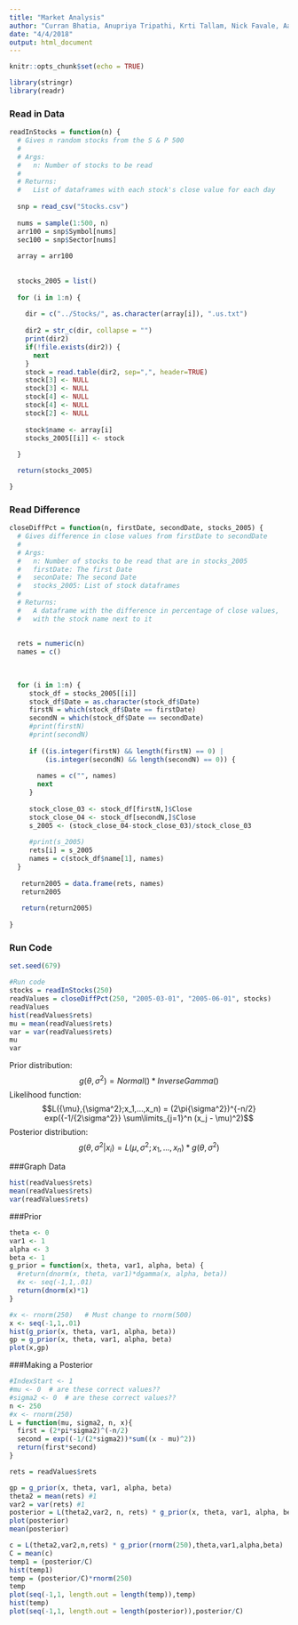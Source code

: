 ```yaml
---
title: "Market Analysis"
author: "Curran Bhatia, Anupriya Tripathi, Krti Tallam, Nick Favale, Aaron Gilbert"
date: "4/4/2018"
output: html_document
---
```


```r
knitr::opts_chunk$set(echo = TRUE)
```


```r
library(stringr)
library(readr)
```

### Read in Data
```r

readInStocks = function(n) {
  # Gives n random stocks from the S & P 500
  # 
  # Args:
  #   n: Number of stocks to be read
  # 
  # Returns:
  #   List of dataframes with each stock's close value for each day
  
  snp = read_csv("Stocks.csv")
  
  nums = sample(1:500, n)
  arr100 = snp$Symbol[nums]
  sec100 = snp$Sector[nums]
  
  array = arr100
  
  
  stocks_2005 = list()
  
  for (i in 1:n) {
    
    dir = c("../Stocks/", as.character(array[i]), ".us.txt")
    
    dir2 = str_c(dir, collapse = "")
    print(dir2)
    if(!file.exists(dir2)) {
      next
    }
    stock = read.table(dir2, sep=",", header=TRUE)
    stock[3] <- NULL
    stock[3] <- NULL
    stock[4] <- NULL
    stock[4] <- NULL
    stock[2] <- NULL
  
    stock$name <- array[i]
    stocks_2005[[i]] <- stock
    
  }

  return(stocks_2005)

}


```


### Read Difference
```r

closeDiffPct = function(n, firstDate, secondDate, stocks_2005) {
  # Gives difference in close values from firstDate to secondDate
  # 
  # Args:
  #   n: Number of stocks to be read that are in stocks_2005
  #   firstDate: The first Date
  #   seconDate: The second Date
  #   stocks_2005: List of stock dataframes
  # 
  # Returns:
  #   A dataframe with the difference in percentage of close values, 
  #   with the stock name next to it
  
  
  rets = numeric(n)
  names = c()
  
  
  
  for (i in 1:n) {
     stock_df = stocks_2005[[i]]
     stock_df$Date = as.character(stock_df$Date)
     firstN = which(stock_df$Date == firstDate)
     secondN = which(stock_df$Date == secondDate)
     #print(firstN)
     #print(secondN)
     
     if ((is.integer(firstN) && length(firstN) == 0) | 
         (is.integer(secondN) && length(secondN) == 0)) {
       
       names = c("", names)
       next
     }
  
     stock_close_03 <- stock_df[firstN,]$Close 
     stock_close_04 <- stock_df[secondN,]$Close
     s_2005 <- (stock_close_04-stock_close_03)/stock_close_03
     
     #print(s_2005)
     rets[i] = s_2005
     names = c(stock_df$name[1], names)
  }
  
   return2005 = data.frame(rets, names)
   return2005
   
   return(return2005)
    
}


```


### Run Code
```r

set.seed(679)

#Run code
stocks = readInStocks(250)
readValues = closeDiffPct(250, "2005-03-01", "2005-06-01", stocks)
readValues
hist(readValues$rets)
mu = mean(readValues$rets)
var = var(readValues$rets)
mu
var
```

Prior distribution: $$g({\theta},{\sigma^2}) = Normal() * InverseGamma() $$
Likelihood function: $$L({\mu},{\sigma^2};x_1,...,x_n) = (2\pi{\sigma^2})^{-n/2}  exp({-1/{2\sigma^2}} \sum\limits_{j=1}^n (x_j - \mu)^2)$$
Posterior distribution: $$g(\theta,\sigma^2 | x_i) = L({\mu},{\sigma^2};x_1,...,x_n) * g({\theta},{\sigma^2})$$



###Graph Data
```r
hist(readValues$rets)
mean(readValues$rets)
var(readValues$rets)
```
###Prior
```r
theta <- 0
var1 <- 1
alpha <- 3
beta <- 1
g_prior = function(x, theta, var1, alpha, beta) {
  #return(dnorm(x, theta, var1)*dgamma(x, alpha, beta))
  #x <- seq(-1,1,.01)
  return(dnorm(x)*1)
}

#x <- rnorm(250)   # Must change to rnorm(500)
x <- seq(-1,1,.01)
hist(g_prior(x, theta, var1, alpha, beta))
gp = g_prior(x, theta, var1, alpha, beta)
plot(x,gp)
```


###Making a Posterior
```r
#IndexStart <- 1
#mu <- 0  # are these correct values??
#sigma2 <- 0  # are these correct values??
n <- 250
#x <- rnorm(250)
L = function(mu, sigma2, n, x){
  first = (2*pi*sigma2)^(-n/2)
  second = exp((-1/(2*sigma2))*sum((x - mu)^2))
  return(first*second)
}

rets = readValues$rets

gp = g_prior(x, theta, var1, alpha, beta)
theta2 = mean(rets) #1
var2 = var(rets) #1
posterior = L(theta2,var2, n, rets) * g_prior(x, theta, var1, alpha, beta)
plot(posterior)
mean(posterior)

c = L(theta2,var2,n,rets) * g_prior(rnorm(250),theta,var1,alpha,beta)
C = mean(c)
temp1 = (posterior/C)
hist(temp1)
temp = (posterior/C)*rnorm(250)
temp
plot(seq(-1,1, length.out = length(temp)),temp)
hist(temp)
plot(seq(-1,1, length.out = length(posterior)),posterior/C)

```
